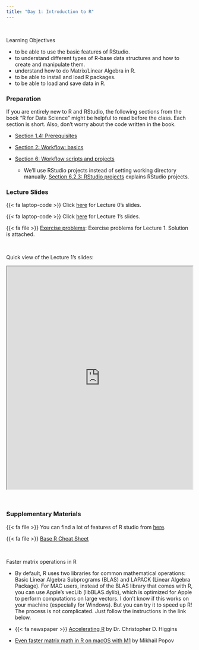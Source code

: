 ```yaml
---
title: "Day 1: Introduction to R"
---
```


<br>




:::{.goals}
::::{.goals-header}
Learning Objectives
::::
::::{.goals-container}
+ to be able to use the basic features of RStudio.
+ to understand different types of R-base data structures and how to create and manipulate them.
+ understand how to do Matrix/Linear Algebra in R.
+ to be able to install and load R packages.
+ to be able to load and save data in R. 
::::
:::


### Preparation
If you are entirely new to R and RStudio, the following sections from the book "R for Data Science" might be helpful to read before the class. Each section is short. Also, don't worry about the code written in the book.

+ [Section 1.4: Prerequisites](https://r4ds.had.co.nz/introduction.html#prerequisites){target="_blank"}

+ [Section 2: Workflow: basics](https://r4ds.hadley.nz/workflow-basics.){target="_blank"}

+ [Section 6: Workflow scripts and projects](https://r4ds.hadley.nz/workflow-scripts)
  + We'll use RStudio projects instead of setting working directory manually. [Section 6.2.3: RStudio projects](https://r4ds.hadley.nz/workflow-scripts#rstudio-projects) explains RStudio projects.

### Lecture Slides

{{< fa laptop-code >}}  Click [here](https://shunkei3.github.io/R-slides/Lec_notes/Lec0/Lec0.html){target="_blank"} for Lecture 0's slides.


{{< fa laptop-code >}}  Click [here](https://shunkei3.github.io/R-slides/Lec_notes/Lec1/Lec1.html){target="_blank"} for Lecture 1's slides.

{{< fa file >}} [Exercise problems](https://shunkei3.github.io/R-slides/Lec_notes/Lec1/Lec1_exercise_solution.html){target="_blank"}: Exercise problems for Lecture 1. Solution is attached.

<br>


Quick view of the Lecture 1's slides:


```{=html}
<div style="display: flex; justify-content: center;"> 
<iframe width="900" height="600" src="https://shunkei3.github.io/R-slides/Lec_notes/Lec1/Lec1.html" title="Webpage example"></iframe>
</div>
```

<br>

### Supplementary Materials

{{< fa file >}} You can find a lot of features of R studio from [here](https://rstudio.github.io/cheatsheets/html/rstudio-ide.html?_gl=1*4yeznz*_ga*MjA3NjIxNzk0Ny4xNzE1NjIyMzk3*_ga_2C0WZ1JHG0*MTcyMzc2ODk2Ny41Ni4xLjE3MjM3NzM3NzQuMC4wLjA.){target="_blank"}.

{{< fa file >}} [Base R  Cheat Sheet](https://iqss.github.io/dss-workshops/R/Rintro/base-r-cheat-sheet.pdf){target="_blank"}

<br>

:::{.solutionbox}
::::{.solutionbox-header}
:::: {.solutionbox-icon}
::::
Faster matrix operations in R 
::::
:::{.solutionbox-body}
+ By default, R uses two libraries for common mathematical operations: Basic Linear Algebra Subprograms (BLAS) and LAPACK (Linear Algebra Package). For MAC users, instead of the BLAS library that comes with R, you can use Apple's vecLib (libBLAS.dylib), which is optimized for Apple to perform computations on large vectors. I don't know if this works on your machine (especially for Windows). But you can try it to speed up R! The process is not complicated. Just follow the instructions in the link below.

+ {{< fa newspaper >}} [Accelerating R](https://higgicd.github.io/posts/accelerating_r/){target="_blank"} by Dr. Christopher D. Higgins
+ [Even faster matrix math in R on macOS with M1](https://mpopov.com/blog/2021/10/10/even-faster-matrix-math-in-r-on-macos-with-m1/){target="_blank"} by Mikhail Popov
:::
:::